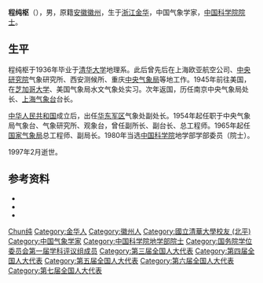 '''程纯枢'''（{{bd|1914年|6月15日|1997年|2月8日|catIdx=Cheng程}}），男，原籍[[安徽|安徽]][[徽州|徽州]]，生于[[浙江|浙江]][[金华|金华]]，中国气象学家，[[中国科学院院士|中国科学院院士]]。

== 生平 ==
程纯枢于1936年毕业于[[清华大学|清华大学]]地理系。此后曾先后在上海欧亚航空公司、[[中央研究院|中央研究院]]气象研究所、西安测候所、重庆[[中央气象局|中央气象局]]等地工作。1945年前往美国，在[[芝加哥大学|芝加哥大学]]、美国气象局水文气象处实习。次年返国，历任南京中央气象局处长、[[上海气象台|上海气象台]]台长。

[[中华人民共和国|中华人民共和国]]成立后，出任[[华东军区|华东军区]]气象处副处长。1954年起任职于中央气象局气象台、气象研究所、观象台，曾任副所长、副台长、总工程师。1965年起任[[国家气象局|国家气象局]]总工程师、副局长。1980年当选[[中国科学院|中国科学院]]地学部学部委员（院士）。

1997年2月逝世。

== 参考资料 ==
{{ReflistH}}
* {{cite web|url=http://sourcedb.cas.cn/sourcedb_ad_cas/zw2/ysxx/ygysmd/200906/t20090624_1810217.html|title=程纯枢|publisher=中国科学院|deadurl=yes|archiveurl=https://web.archive.org/web/20101028174932/http://sourcedb.cas.cn/sourcedb_ad_cas/zw2/ysxx/ygysmd/200906/t20090624_1810217.html|archivedate=2010-10-28}}
* {{cite web|url=http://www.js.xinhuanet.com/jsqx/2007-09/11/content_11117584_4.htm|title=北极阁与院士|publisher=新华网江苏频道|date=2007-09-11}}{{dead link|date=2018年4月 |bot=InternetArchiveBot |fix-attempted=yes }}
* {{cite book|title=《民国人物大辞典》|editor=徐友春|publisher=河北人民出版社|year=1991}}
{{ReflistF}}

{{中国科学院地学部院士}}
{{国务院学位委员会第一届学科评议组/理学}}

{{normdaten}}
{{DEFAULTSORT:Cheng chunshu}}
[[Category:程姓|Chun纯]]
[[Category:金华人|Category:金华人]]
[[Category:徽州人|Category:徽州人]]
[[Category:國立清華大學校友_(北平)|Category:國立清華大學校友 (北平)]]
[[Category:中国气象学家|Category:中国气象学家]]
[[Category:中国科学院地学部院士|Category:中国科学院地学部院士]]
[[Category:国务院学位委员会第一届学科评议组成员|Category:国务院学位委员会第一届学科评议组成员]]
[[Category:第三届全国人大代表|Category:第三届全国人大代表]]
[[Category:第四届全国人大代表|Category:第四届全国人大代表]]
[[Category:第五届全国人大代表|Category:第五届全国人大代表]]
[[Category:第六届全国人大代表|Category:第六届全国人大代表]]
[[Category:第七届全国人大代表|Category:第七届全国人大代表]]